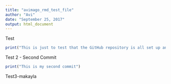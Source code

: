 ```yaml
---
title: "avimago_rmd_test_file"
author: "Avi"
date: "September 25, 2017"
output: html_document
---
```


Test
```r
print("This is just to test that the GitHub repository is all set up and working in a way that it should :p")
```
Test 2 - Second Commit
```r
print("This is my second commit")
```
Test3-makayla
